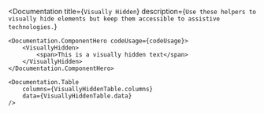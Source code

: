 

<Documentation 
    title={`Visually Hidden`} 
    description={`
        Use these helpers to visually hide elements but keep them accessible to assistive technologies.
    `}
>
    <Documentation.ComponentHero codeUsage={codeUsage}>
        <VisuallyHidden>
            <span>This is a visually hidden text</span>
        </VisuallyHidden>
    </Documentation.ComponentHero>

    <Documentation.Table
        columns={VisuallyHiddenTable.columns}
        data={VisuallyHiddenTable.data}
    />
</Documentation>
